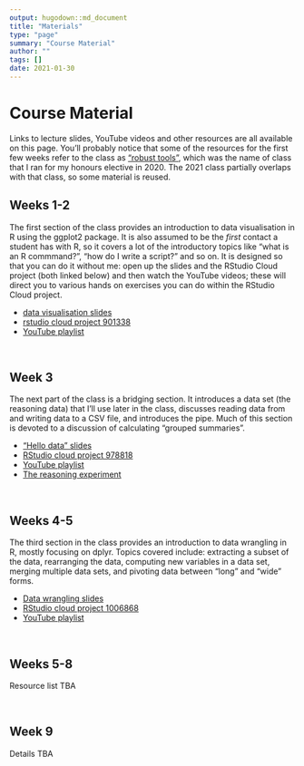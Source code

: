 ```yaml
---
output: hugodown::md_document
title: "Materials"
type: "page"
summary: "Course Material"
author: ""
tags: []
date: 2021-01-30
---
```


# Course Material

Links to lecture slides, YouTube videos and other resources are all available on this page. You'll probably notice that some of the resources for the first few weeks refer to the class as ["robust tools"](https://robust-tools.djnavarro.net/), which was the name of class that I ran for my honours elective in 2020. The 2021 class partially overlaps with that class, so some material is reused.


## Weeks 1-2

The first section of the class provides an introduction to data visualisation in R using the ggplot2 package. It is also assumed to be the *first* contact a student has with R, so it covers a lot of the introductory topics like "what is an R commmand?", "how do I write a script?" and so on. It is designed so that you can do it without me: open up the slides and the RStudio Cloud project (both linked below) and then watch the YouTube videos; these will direct you to various hands on exercises you can do within the RStudio Cloud project.

- [data visualisation slides](https://slides.djnavarro.net/starting-ggplot2)
- [rstudio cloud project 901338](https://rstudio.cloud/project/901338)
- [YouTube playlist](https://www.youtube.com/watch?v=6vdHGnD51F8&list=PLRPB0ZzEYegPa4uvvAVJnr6loSKbN4wLb&index=2)

<br>

## Week 3

The next part of the class is a bridging section. It introduces a data set (the reasoning data) that I'll use later in the class, discusses reading data from and writing data to a CSV file, and introduces the pipe. Much of this section is devoted to a discussion of calculating "grouped summaries". 

- ["Hello data" slides](https://slides.djnavarro.net/starting-readr)
- [RStudio cloud project 978818](https://rstudio.cloud/project/978818)
- [YouTube playlist](https://www.youtube.com/watch?v=lpbqlu_Sk3M&list=PLRPB0ZzEYegPYKRLwJRh4AbWWSiIlzmC7)
- [The reasoning experiment](https://robust-tools.djnavarro.net/reasoning/)

<br>



## Weeks 4-5

The third section in the class provides an introduction to data wrangling in R, mostly focusing on dplyr. Topics covered include: extracting a subset of the data, rearranging the data, computing new variables in a data set, merging multiple data sets, and pivoting data between "long" and "wide" forms. 

- [Data wrangling slides](https://slides.djnavarro.net/starting-dplyr)
- [RStudio cloud project 1006868](https://rstudio.cloud/project/1006868)
- [YouTube playlist](https://www.youtube.com/watch?v=_LiB4nUKi3o&list=PLRPB0ZzEYegNFsivhQWTFvKvpEc504EPH)

<br>

## Weeks 5-8

Resource list TBA

<br> 

## Week 9

Details TBA


<br><br><br>


